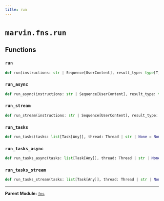 ```yaml
---
title: run
---
```


# `marvin.fns.run`

## Functions

### `run`
```python
def run(instructions: str | Sequence[UserContent], result_type: type[T] = str, tools: list[Callable[..., Any]] = [], thread: Thread | str | None = None, agents: list[Actor] | None = None, raise_on_failure: bool = True, handlers: list[Handler | AsyncHandler] | None = None, **kwargs: Any = {}) -> T
```

### `run_async`
```python
def run_async(instructions: str | Sequence[UserContent], result_type: type[T] | Annotated[T, Any] = str, tools: list[Callable[..., Any]] = [], thread: Thread | str | None = None, agents: list[Actor] | None = None, handlers: list[Handler | AsyncHandler] | None = None, raise_on_failure: bool = True, **kwargs: Any = {}) -> T | AsyncGenerator[Event, None]
```

### `run_stream`
```python
def run_stream(instructions: str | Sequence[UserContent], result_type: type[T] = str, tools: list[Callable[..., Any]] = [], thread: Thread | str | None = None, agents: list[Actor] | None = None, raise_on_failure: bool = True, handlers: list[Handler | AsyncHandler] | None = None, **kwargs: Any = {}) -> AsyncGenerator[Event, None]
```

### `run_tasks`
```python
def run_tasks(tasks: list[Task[Any]], thread: Thread | str | None = None, raise_on_failure: bool = True, handlers: list[Handler | AsyncHandler] | None = None) -> list[Task[Any]]
```

### `run_tasks_async`
```python
def run_tasks_async(tasks: list[Task[Any]], thread: Thread | str | None = None, raise_on_failure: bool = True, handlers: list[Handler | AsyncHandler] | None = None) -> list[Task[Any]] | AsyncGenerator[Event, None]
```

### `run_tasks_stream`
```python
def run_tasks_stream(tasks: list[Task[Any]], thread: Thread | str | None = None, raise_on_failure: bool = True, handlers: list[Handler | AsyncHandler] | None = None) -> AsyncGenerator[Event, None]
```

---

**Parent Module:** [`fns`](marvin-fns)
